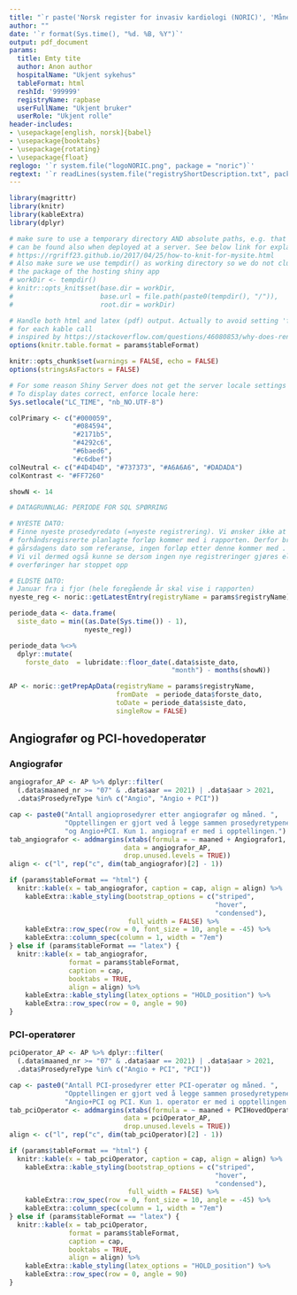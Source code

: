 ```yaml
---
title: "`r paste('Norsk register for invasiv kardiologi (NORIC)', 'Månedsrapport Angio/PCI-aktivitet for ', params$hospitalName ) `"
author: ""
date: '`r format(Sys.time(), "%d. %B, %Y")`'
output: pdf_document
params:
  title: Emty tite
  author: Anon author
  hospitalName: "Ukjent sykehus"
  tableFormat: html
  reshId: '999999'
  registryName: rapbase
  userFullName: "Ukjent bruker"
  userRole: "Ukjent rolle"
header-includes:
- \usepackage[english, norsk]{babel}
- \usepackage{booktabs}
- \usepackage{rotating}
- \usepackage{float}
reglogo: '`r system.file("logoNORIC.png", package = "noric")`'
regtext: '`r readLines(system.file("registryShortDescription.txt", package = "noric"))`'
---
```


```r
library(magrittr)
library(knitr)
library(kableExtra)
library(dplyr)

# make sure to use a temporary directory AND absolute paths, e.g. that figs
# can be found also when deployed at a server. See below link for explanation
# https://rgriff23.github.io/2017/04/25/how-to-knit-for-mysite.html
# Also make sure we use tempdir() as working directory so we do not clutter
# the package of the hosting shiny app
# workDir <- tempdir()
# knitr::opts_knit$set(base.dir = workDir,
#                      base.url = file.path(paste0(tempdir(), "/")),
#                      root.dir = workDir)

# Handle both html and latex (pdf) output. Actually to avoid setting 'format'
# for each kable call
# inspired by https://stackoverflow.com/questions/46080853/why-does-rendering-a-pdf-from-rmarkdown-require-closing-rstudio-between-renders
options(knitr.table.format = params$tableFormat)

knitr::opts_chunk$set(warnings = FALSE, echo = FALSE)
options(stringsAsFactors = FALSE)

# For some reason Shiny Server does not get the server locale settings right.
# To display dates correct, enforce locale here:
Sys.setlocale("LC_TIME", "nb_NO.UTF-8")
``` 


```r

colPrimary <- c("#000059",
                "#084594",
                "#2171b5",
                "#4292c6",
                "#6baed6",
                "#c6dbef")
colNeutral <- c("#4D4D4D", "#737373", "#A6A6A6", "#DADADA")
colKontrast <- "#FF7260"

``` 

```r
showN <- 14
```





```r
# DATAGRUNNLAG: PERIODE FOR SQL SPØRRING

# NYESTE DATO:
# Finne nyeste prosedyredato (=nyeste registrering). Vi ønsker ikke at
# forhåndsregisrerte planlagte forløp kommer med i rapporten. Derfor brukes
# gårsdagens dato som referanse, ingen forløp etter denne kommer med .
# Vi vil dermed også kunne se dersom ingen nye registreringer gjøres eller om
# overføringer har stoppet opp

# ELDSTE DATO:
# Januar fra i fjor (hele foregående år skal vise i rapporten)
nyeste_reg <- noric::getLatestEntry(registryName = params$registryName)

periode_data <- data.frame(
  siste_dato = min((as.Date(Sys.time()) - 1),
                   nyeste_reg))

periode_data %<>%
  dplyr::mutate(
    forste_dato  = lubridate::floor_date(.data$siste_dato,
                                         "month") - months(showN))
```




```r

AP <- noric::getPrepApData(registryName = params$registryName,
                           fromDate  = periode_data$forste_dato,
                           toDate = periode_data$siste_dato,
                           singleRow = FALSE)

```


## Angiografør og PCI-hovedoperatør
### Angiografør

```r
angiografor_AP <- AP %>% dplyr::filter(
  (.data$maaned_nr >= "07" & .data$aar == 2021) | .data$aar > 2021,
  .data$ProsedyreType %in% c("Angio", "Angio + PCI"))
``` 

```r
cap <- paste0("Antall angioprosedyrer etter angiografør og måned. ",
              "Opptellingen er gjort ved å legge sammen prosedyretypene Angio ",
              "og Angio+PCI. Kun 1. angiograf er med i opptellingen.")
tab_angiografor <- addmargins(xtabs(formula = ~ maaned + Angiografor1,
                             data = angiografor_AP,
                             drop.unused.levels = TRUE))
align <- c("l", rep("c", dim(tab_angiografor)[2] - 1))

if (params$tableFormat == "html") {
  knitr::kable(x = tab_angiografor, caption = cap, align = align) %>%
    kableExtra::kable_styling(bootstrap_options = c("striped",
                                                    "hover",
                                                    "condensed"),
                              full_width = FALSE) %>%
    kableExtra::row_spec(row = 0, font_size = 10, angle = -45) %>%
    kableExtra::column_spec(column = 1, width = "7em")
} else if (params$tableFormat == "latex") {
  knitr::kable(x = tab_angiografor,
               format = params$tableFormat,
               caption = cap,
               booktabs = TRUE,
               align = align) %>%
    kableExtra::kable_styling(latex_options = "HOLD_position") %>%
    kableExtra::row_spec(row = 0, angle = 90)
}
```

### PCI-operatører

```r
pciOperator_AP <- AP %>% dplyr::filter(
  (.data$maaned_nr >= "07" & .data$aar == 2021) | .data$aar > 2021,
  .data$ProsedyreType %in% c("Angio + PCI", "PCI"))
``` 

```r
cap <- paste0("Antall PCI-prosedyrer etter PCI-operatør og måned. ",
              "Opptellingen er gjort ved å legge sammen prosedyretypene ",
              "Angio+PCI og PCI. Kun 1. operator er med i opptellingen.")
tab_pciOperator <- addmargins(xtabs(formula = ~ maaned + PCIHovedOperator,
                             data = pciOperator_AP,
                             drop.unused.levels = TRUE))
align <- c("l", rep("c", dim(tab_pciOperator)[2] - 1))

if (params$tableFormat == "html") {
  knitr::kable(x = tab_pciOperator, caption = cap, align = align) %>%
    kableExtra::kable_styling(bootstrap_options = c("striped",
                                                    "hover",
                                                    "condensed"),
                              full_width = FALSE) %>%
    kableExtra::row_spec(row = 0, font_size = 10, angle = -45) %>%
    kableExtra::column_spec(column = 1, width = "7em")
} else if (params$tableFormat == "latex") {
  knitr::kable(x = tab_pciOperator,
               format = params$tableFormat,
               caption = cap,
               booktabs = TRUE,
               align = align) %>%
    kableExtra::kable_styling(latex_options = "HOLD_position") %>%
    kableExtra::row_spec(row = 0, angle = 90)
}
```
